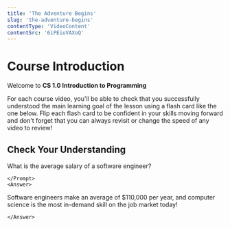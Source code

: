 ```yaml
---
title: 'The Adventure Begins'
slug: 'the-adventure-begins'
contentType: 'VideoContent'
contentSrc: '6iPEiuVAXoQ'
---
```


# Course Introduction

Welcome to **CS 1.0 Introduction to Programming**

For each course video, you'll be able to check that you successfully understood the main learning goal of the lesson using a flash card like the one below. Flip each flash card to be confident in your skills moving forward and don't forget that you can always revisit or change the speed of any video to review!

## Check Your Understanding

<FlashCard>
    <Prompt>

What is the average salary of a software engineer?

    </Prompt>
    <Answer>

Software engineers make an average of $110,000 per year, and computer science is the most in-demand skill on the job market today!

    </Answer>
</FlashCard>